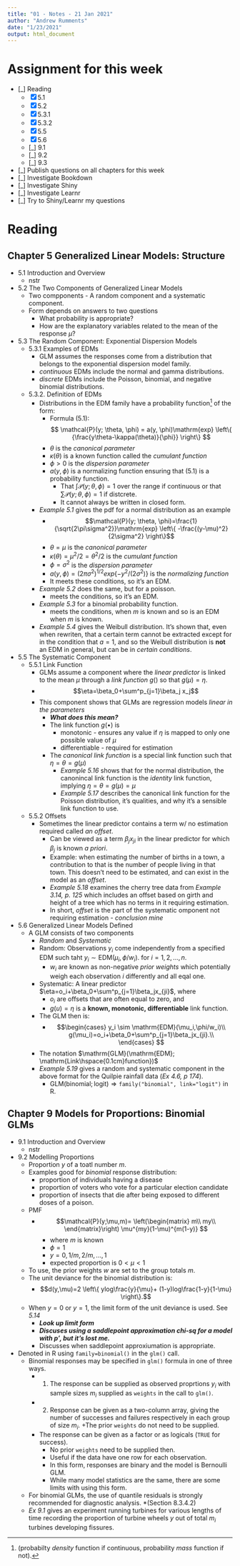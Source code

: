 ```yaml
---
title: "01 - Notes - 21 Jan 2021"
author: "Andrew Rumments"
date: "1/23/2021"
output: html_document
---
```


# Assignment for this week
+ [_] Reading
  + [X] 5.1
  + [X] 5.2
  + [X] 5.3.1
  + [X] 5.3.2
  + [X] 5.5
  + [X] 5.6
  + [_] 9.1
  + [_] 9.2
  + [_] 9.3
+ [_] Publish questions on all chapters for this week
+ [_] Investigate Bookdown
+ [_] Investigate Shiny
+ [_] Investigate Learnr
+ [_] Try to Shiny/Learnr my questions



# Reading
## Chapter 5 Generalized Linear Models: Structure
+ 5.1 Introduction and Overview
  + nstr
+ 5.2 The Two Components of Generalized Linear Models
  + Two compponents - A random component and a systematic component.
  + Form depends on answers to two questions
    + What probability is appropriate?
    + How are the explanatory variables related to the mean of the response $\mu$?
+ 5.3 The Random Component: Exponential Dispersion Models
  + 5.3.1 Examples of EDMs
    + GLM assumes the responses come from a distribution that belongs to the exponential dispersion model family.
    + *continuous* EDMs include the normal and gamma distributions.
    + *discrete* EDMs include the Poisson, binomial, and negative binomial distributions.
    
  + 5.3.2. Definition of EDMs
    + Distributions in the EDM family have a probability function^[(probabilty *density* function if continuous, probability *mass* function if not).] of the form:
      + Formula (5.1):$$ \mathcal{P}(y; \theta, \phi) = a(y, \phi)\mathrm{exp}
      \left\{
      {\frac{y\theta-\kappa(\theta)}{\phi}} 
      \right\}
      $$ 
      + $\theta$ is the *canonical parameter*
      + $\kappa(\theta)$ is a known function called the *cumulant function*
      + $\phi > 0$ is the *dispersion parameter*
      + $a(y,\phi)$ is a normalizing function ensuring that (5.1) is a probability function.
        + That $\int\mathcal{P}(y; \theta, \phi)=1$ over the range if continuous or that $\sum\mathcal{P}(y; \theta, \phi)=1$ if distcrete.
        + It cannot always be written in closed form.
        
    + *Example 5.1* gives the pdf for a normal distribution as an example
      + $$\mathcal{P}(y; \theta, \phi)=\frac{1}{\sqrt{2\pi\sigma^2}}\mathrm{exp}
      \left\{
      -\frac{(y-\mu)^2}{2\sigma^2}
      \right\}$$
      + $\theta=\mu$ is the *canonical parameter*
      + $\kappa(\theta)=\mu^2/2=\theta^2/2$ is the *cumulant function*
      + $\phi=\sigma^2$ is the *dispersion parameter*
      + $a(y,\phi)=(2\pi\sigma^2)^{1/2}exp\{-y^2/(2\sigma^2)\}$ is the *normalizing function*
      + It meets these conditions, so it's an EDM.
    + *Example 5.2* does the same, but for a poisson.
      + meets the conditions, so it's an EDM.
    + *Example 5.3* for a binomial probability function.
      + meets the conditions, when $m$ is known and so is an EDM when $m$ is known.
    + *Example 5.4* gives the Weibull distribution. It's shown that, even when rewriten, that a certain term cannot be extracted except for in the condition that $a=1$, and so the Weibull distribution is **not** an EDM in general, but can be in *certain conditions*.
    
  
    
+ 5.5 The Systematic Component
  + 5.5.1 Link Function
    +  GLMs assume a component where the *linear predictor* is linked to the mean $\mu$ through a *link function* $g()$ so that $g(\mu)=\eta$.
      + $$\eta=\beta_0+\sum^p_{j=1}\beta_j x_j$$
      + This component shows that GLMs are regression models *linear in the parameters*
        + ***What does this mean?***
        + The link function $g(\bullet)$ is
          + monotonic - ensures any value if $\eta$ is mapped to only one possible value of $\mu$
          + differentiable - required for estimation
        + The *canonical link function* is a special link function such that $\eta=\theta=g(\mu)$
          + *Example 5.16* shows that for the normal distribution, the canonincal link function is the *identity* link function, implying $\eta=\theta=g(\mu)=\mu$
          + *Example 5.17* describes the canonical link function for the Poisson distribution, it's qualities, and why it's a sensible link function to use.
  + 5.5.2 Offsets
    + Sometimes the linear predictor contains a term w/ no estimation required called *an offset*.
      + Can be viewed as a term $\beta_j x_{ji}$ in the linear predictor for which $\beta_j$ is known *a priori*.
      + Example: when estimating the number of births in a town, a contribution to that is the number of people living in that town. This doesn't need to be estimated,  and can exist in the model as an *offset*.
      + *Example 5.18* examines the cherry tree data from *Example 3.14, p. 125* which includes an offset based on girth and height of a tree which has no terms in it requiring estimation.
      + In short, *offset* is the part of the systematic omponent not requiring estimation - *conclusion mine*
      
+ 5.6 Generalized Linear Models Defined
  + A GLM consists of two components
    + *Random* and *Systematic*
    + Random: Observations $y_i$ come independently from a specified EDM such taht $y_i \sim \mathrm{EDM}(\mu_i, \phi/w_i)$. for $i=1,2,...,n$.
      + $w_i$ are known as non-negative *prior weights* which potentially weigh each observation $i$ differently and all eqal one.
    + Systematic: A linear predictor $\eta=o_i+\beta_0+\sum^p_{j=1}\beta_jx_{ji}$, where
      + $o_i$ are offsets that are often equal to zero, and
      + $g(u)=\eta$ is a **known, monotonic, differentiable** link function.
    + The GLM then is:
      + $$\begin{cases}
      y_i \sim \mathrm{EDM}(\mu_i,\phi/w_i)\\
      g(\mu_i)=o_i+\beta_0+\sum^p_{j=1}\beta_jx_{ji}.\\
      \end{cases}
      $$
    + The notation $\mathrm{GLM}(\mathrm{EDM}; \mathrm{Link\hspace{0.1cm}function})$
    + *Example 5.19* gives a random and systematic component in the above format for the Quilpie rainfall data (*Ex 4.6, p 174*).
      + $\mathrm{GLM}(\mathrm{binomial}; \mathrm{logit}) \Rightarrow \texttt{family("binomial", link="logit")}$  in R.
    
      
    
## Chapter 9 Models for Proportions: Binomial GLMs

+ 9.1 Introduction and Overview
  + nstr
+ 9.2 Modelling Proportions
  + Proportion $y$ of a toatl number $m$.
  + Examples good for *binomial* response distribution:
    + proportion of individuals having a disease
    + proportion of voters who vote for a particular election candidate
    + proportion of insects that die after being exposed to different doses of a poison.
  + PMF
    + $$\mathcal{P}(y;\mu,m)=
    \left(\begin{matrix}
    m\\
    my\\
    \end{matrix}\right)
    \mu^{my}(1-\mu)^{m(1-y)}
    $$
      + where $m$ is known
      + $\phi=1$
      + $y=0, 1/m, 2/m, ..., 1$
      + expected proportion is $0 < \mu < 1$
  + To use, the prior weights $w$ are set to the group totals $m$.
  + The unit deviance for the binomial distribution is:
    + $$d(y,\mu)=2
    \left\{
    ylog\frac{y}{\mu}+
    (1-y)log\frac{1-y}{1-\mu}
    \right\}.$$
  + When $y=0$ or $y=1$, the limit form of the unit deviance is used. See *5.14*
    + ***Look up limit form***
    + ***Discuses using a saddlepoint approximation chi-sq for a model with $p'$, but it's lost me.***
    + Discusses when saddlepoint approxiumation is appropriate.
+ Denoted in R using $\texttt{family=binomial()}$ in the $\texttt{glm()}$ call.
  + Binomial responses may be specified in $\texttt{glm()}$ formula in one of three ways.
    + 1. The response can be supplied as observed proprtions $y_i$ with sample sizes $m_i$ supplied as $\texttt{weights}$ in the call to $\texttt{glm()}$.
    + 2. Response can be given as a two-column array, giving the number of successes and failures respectively in each group of size $m_i$.
      +The prior $\texttt{weights}$ do not need to be supplied.
    + The response can be given as a factor or as logicals ($\texttt{TRUE}$ for success).
      + No prior $\texttt{weights}$ need to be supplied then.
      + Useful if the data have one row for each observation.
      + In this form, responses are binary and the model is Bernoulli GLM.
      + While many model statistics are the same, there are some limits with using this form.
  + For binomial GLMs, the use of quantile residuals is strongly recommended for diagnostic analysis. *(Section 8.3.4.2)
  + *Ex 9.1* gives an experiment running turbines for various lengths of time recording the proportion of turbine wheels $y$ out of total $m_i$ turbines developing fissures.
  
      
    


